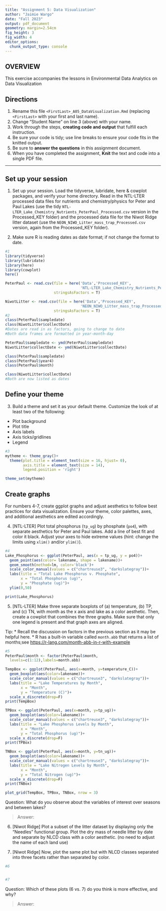 ```yaml
---
title: "Assignment 5: Data Visualization"
author: "Jaimie Wargo"
date: "Fall 2023"
output: pdf_document
geometry: margin=2.54cm
fig_height: 3
fig_width: 4
editor_options: 
  chunk_output_type: console
---
```


## OVERVIEW

This exercise accompanies the lessons in Environmental Data Analytics on Data Visualization 

## Directions
1.  Rename this file `<FirstLast>_A05_DataVisualization.Rmd` (replacing `<FirstLast>` with your first and last name).
2. Change "Student Name" on line 3 (above) with your name.
3. Work through the steps, **creating code and output** that fulfill each instruction.
4. Be sure your code is tidy; use line breaks to ensure your code fits in the knitted output.
5. Be sure to **answer the questions** in this assignment document.
6. When you have completed the assignment, **Knit** the text and code into a single PDF file.

---

## Set up your session 

1. Set up your session. Load the tidyverse, lubridate, here & cowplot packages, and verify your home directory. Read in the NTL-LTER processed data files for nutrients and chemistry/physics for Peter and Paul Lakes (use the tidy `NTL-LTER_Lake_Chemistry_Nutrients_PeterPaul_Processed.csv` version in the Processed_KEY folder) and the processed data file for the Niwot Ridge litter dataset (use the `NEON_NIWO_Litter_mass_trap_Processed.csv` version, again from the Processed_KEY folder). 

2. Make sure R is reading dates as date format; if not change the format to date.

```r
#1 
library(tidyverse)
library(lubridate)
library(here)
library(cowplot)
here()

PeterPaul <- read.csv(file = here('Data','Processed_KEY',
                                  'NTL-LTER_Lake_Chemistry_Nutrients_PeterPaul_Processed.csv'), 
                      stringsAsFactors = T)

NiwotLitter <- read.csv(file = here('Data','Processed_KEY',
                                  'NEON_NIWO_Litter_mass_trap_Processed.csv'), 
                      stringsAsFactors = T)
#2
class(PeterPaul$sampledate) 
class(NiwotLitter$collectDate)
#Dates are read in as factors, going to change to date
#Both data frames are formatted in year-month-day

PeterPaul$sampledate <- ymd(PeterPaul$sampledate)
NiwotLitter$collectDate <- ymd(NiwotLitter$collectDate)

class(PeterPaul$sampledate) 
class(PeterPaul$year4) 
class(PeterPaul$month) 

class(NiwotLitter$collectDate)
#Both are now listed as dates
```
## Define your theme
3. Build a theme and set it as your default theme. Customize the look of at least two of the following: 
 * Plot background
 * Plot title
 * Axis labels
 * Axis ticks/gridlines
 * Legend

```r
#3
mytheme <- theme_gray()+
  theme(plot.title = element_text(size = 16, hjust= 0),
        axis.title = element_text(size = 14),
        legend.position = 'right')

theme_set(mytheme)
```

## Create graphs
For numbers 4-7, create ggplot graphs and adjust aesthetics to follow best practices for data visualization. Ensure your theme, color palettes, axes, and additional aesthetics are edited accordingly.

4. [NTL-LTER] Plot total phosphorus (`tp_ug`) by phosphate (`po4`), with separate aesthetics for Peter and Paul lakes. Add a line of best fit and color it black. Adjust your axes to hide extreme values (hint: change the limits using `xlim()` and/or `ylim()`).

```r
#4
Lake_Phosphorus <- ggplot(PeterPaul, aes(x = tp_ug, y = po4))+
  geom_point(aes(color= lakename, shape = lakename))+
  geom_smooth(method=lm, color='black')+
  scale_color_manual(values = c("chartreuse3", "darkslategray"))+
  labs(title = "Total Lake Phosphorus v. Phosphate",
       x = "Total Phosphorus (ug)",
       y = "Phosphate (ug)")+
  ylim(0,50)

print(Lake_Phosphorus)

```


5. [NTL-LTER] Make three separate boxplots of (a) temperature, (b) TP, and (c) TN, with month as the x axis and lake as a color aesthetic. Then, create a cowplot that combines the three graphs. Make sure that only one legend is present and that graph axes are aligned. 

Tip:
* Recall the discussion on factors in the previous section as it may be helpful here. 
* R has a built-in variable called `month.abb` that returns a list of months;see <https://r-lang.com/month-abb-in-r-with-example>

```r
#5 
PeterPaul$month <- factor(PeterPaul$month, 
  levels=c(1:12),labels=month.abb)

TempBox <- ggplot(PeterPaul, aes(x=month, y=temperature_C))+
  geom_boxplot(aes(color=lakename))+
  scale_color_manual(values = c("chartreuse3", "darkslategray"))+
  labs(title = "Lake Temperatures by Month",
       x = "Month",
       y = "Temperature (C)")+
  scale_x_discrete(drop=F)
print(TempBox)

TPBox <- ggplot(PeterPaul, aes(x=month, y=tp_ug))+
  geom_boxplot(aes(color=lakename))+
  scale_color_manual(values = c("chartreuse3", "darkslategray"))+
  labs(title = "Lake Phosphorus Levels by Month",
       x = "Month",
       y = "Total Phosphorus (ug)")+
  scale_x_discrete(drop=F)
print(TPBox)

TNBox <- ggplot(PeterPaul, aes(x=month, y=tn_ug))+
  geom_boxplot(aes(color=lakename))+
  scale_color_manual(values = c("chartreuse3", "darkslategray"))+
  labs(title = "Lake Nitrogen Levels by Month",
       x = "Month",
       y = "Total Nitrogen (ug)")+
  scale_x_discrete(drop=F)
print(TNBox)

plot_grid(TempBox, TPBox, TNBox, nrow = 3)
```

Question: What do you observe about the variables of interest over seasons and between lakes? 

> Answer: 

6. [Niwot Ridge] Plot a subset of the litter dataset by displaying only the "Needles" functional group. Plot the dry mass of needle litter by date and separate by NLCD class with a color aesthetic. (no need to adjust the name of each land use)

7. [Niwot Ridge] Now, plot the same plot but with NLCD classes separated into three facets rather than separated by color. 

```r
#6


#7


```
Question: Which of these plots (6 vs. 7) do you think is more effective, and why? 

> Answer: